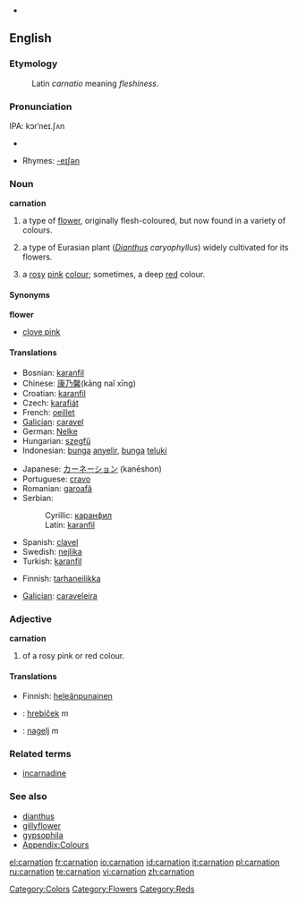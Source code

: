 {{wikipedia}}
* {{audio|en-us-carnation.ogg|Audio (US)}}
==English==

===Etymology===
: Latin ''carnatio'' meaning ''fleshiness''.

===Pronunciation===
IPA: kɔrˈneɪ.ʃʌn

{{wikipedia}}
* {{audio|en-us-carnation.ogg|Audio (US)}}

* Rhymes: [[Rhymes:English:-eɪʃǝn|-eɪʃǝn]]

===Noun===
'''carnation'''

# a type of [[flower]], originally flesh-coloured, but now found in a variety of colours.
# {{botany}} a type of Eurasian plant (''[[Dianthus]] caryophyllus'') widely cultivated for its flowers.
# {{colour}} a [[rose|rosy]] [[pink]] [[colour]]; sometimes, a deep [[red]] colour.
#: {{color panel|FFA6C9}}

====Synonyms====
'''flower'''
* [[clove pink]]

====Translations====
{{trans-top|flower}}
* Bosnian: [[karanfil#Bosnian|karanfil]] {{m}}
* Chinese: [[康乃馨]](kāng naĭ xīng)
* Croatian: [[karanfil#Croatian|karanfil]] {{m}}
* Czech: [[karafiát]] {{m}}
* French: [[oeillet]]
* [[Galician]]: [[caravel]] {{m}}
* German: [[Nelke]] {{f}}
* Hungarian: [[szegfű]]
* Indonesian: [[bunga]] [[anyelir]], [[bunga]] [[teluki]]
{{trans-mid}}
* Japanese: [[カーネーション]] (kanēshon)
* Portuguese: [[cravo]]
* Romanian: [[garoafă]]
* Serbian:
*: Cyrillic: [[каранфил#Serbian|каранфил]] {{m}}
*: Latin: [[karanfil#Serbian|karanfil]] {{m}}
* Spanish: [[clavel]]
* Swedish: [[nejlika]]
* Turkish: [[karanfil#Turkish|karanfil]]
{{trans-bottom}}

{{trans-top|plant}}
* Finnish: [[tarhaneilikka]]
{{trans-mid}}
* [[Galician]]: [[caraveleira]] {{f}}
{{trans-bottom}}

{{trans-top|colour}}
{{trans-mid}}
{{trans-bottom}}

===Adjective===
'''carnation'''

# {{colour}} of a rosy pink or red colour.

====Translations====
{{trans-top|colour}}
* Finnish: [[heleänpunainen]]
{{trans-mid}}
{{trans-bottom}}

{{checktrans}}
<!--Remove this section once all of the translations below have been moved into the tables above.-->
* {{ttbc|Slovak}}: [[hrebíček]]  ''m''
* {{ttbc|Slovene}}: [[nagelj]] ''m''

===Related terms===
* [[incarnadine]]

===See also===
* [[dianthus]]
* [[gillyflower]]
* [[gypsophila]]
* [[Appendix:Colours]]

[[Category:Colors]]
[[Category:Flowers]]
[[Category:Reds]]

[[el:carnation]]
[[fr:carnation]]
[[io:carnation]]
[[id:carnation]]
[[it:carnation]]
[[pl:carnation]]
[[ru:carnation]]
[[te:carnation]]
[[vi:carnation]]
[[zh:carnation]]